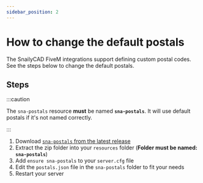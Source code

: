 ```yaml
---
sidebar_position: 2
---
```


# How to change the default postals

The SnailyCAD FiveM integrations support defining custom postal codes. See the steps below to change the default postals.

## Steps

:::caution

The `sna-postals` resource **must** be named **`sna-postals`**. It will use default postals if it's not named correctly.

:::

1. Download [`sna-postals` from the latest release](https://github.com/SnailyCAD/fivem-integrations/releases)
2. Extract the zip folder into your `resources` folder (**Folder must be named: `sna-postals`**)
3. Add `ensure sna-postals` to your `server.cfg` file
4. Edit the `postals.json` file in the `sna-postals` folder to fit your needs
5. Restart your server
